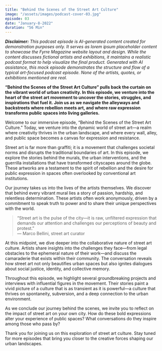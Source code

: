 ```yaml
---
title: "Behind the Scenes of the Street Art Culture"
image: "/assets/images/podcast-cover-03.jpg"
episode: 03
date: "January-8-2022"
duration: "56 Min"
---
```


_**Disclaimer:** This podcast episode is AI-generated content created for demonstration purposes only. It serves as lorem ipsum placeholder content to showcase the Fyrre Magazine website layout and design. While the content discusses fictional artists and exhibitions, it maintains a realistic podcast format to help visualize the final product. Generated with AI assistance, this mock episode demonstrates the structure and flow of a typical art-focused podcast episode. None of the artists, quotes, or exhibitions mentioned are real._

**“Behind the Scenes of the Street Art Culture” pulls back the curtain on the vibrant world of urban creativity. In this episode, we venture into the heart of the street art movement to uncover the stories, struggles, and inspirations that fuel it. Join us as we navigate the alleyways and backstreets where rebellion meets art, and where raw expression transforms public spaces into living galleries.**

Welcome to our immersive episode, “Behind the Scenes of the Street Art Culture.” Today, we venture into the dynamic world of street art—a realm where creativity thrives in the urban landscape, and where every wall, alley, and public space becomes a canvas for expression and resistance.

Street art is far more than graffiti; it is a movement that challenges societal norms and disrupts the traditional boundaries of art. In this episode, we explore the stories behind the murals, the urban interventions, and the guerrilla installations that have transformed cityscapes around the globe. These artworks are a testament to the spirit of rebellion and the desire for public expression in spaces often overlooked by conventional art institutions.

Our journey takes us into the lives of the artists themselves. We discover that behind every vibrant mural lies a story of passion, hardship, and relentless determination. These artists often work anonymously, driven by a commitment to speak truth to power and to share their unique perspectives with the world.

> “Street art is the pulse of the city—it is raw, unfiltered expression that demands our attention and challenges our perceptions of beauty and protest.”  
> — Marco Bellini, street art curator

At this midpoint, we dive deeper into the collaborative nature of street art culture. Artists share insights into the challenges they face—from legal obstacles to the ephemeral nature of their work—and discuss the camaraderie that exists within their community. The conversation reveals how street art not only beautifies urban spaces but also ignites dialogues about social justice, identity, and collective memory.

Throughout this episode, we highlight several groundbreaking projects and interviews with influential figures in the movement. Their stories paint a vivid picture of a culture that is as transient as it is powerful—a culture that thrives on spontaneity, subversion, and a deep connection to the urban environment.

As we conclude our journey behind the scenes, we invite you to reflect on the impact of street art on your own city. How do these bold expressions alter your experience of public spaces? What conversations do they inspire among those who pass by?

Thank you for joining us on this exploration of street art culture. Stay tuned for more episodes that bring you closer to the creative forces shaping our urban landscapes.
